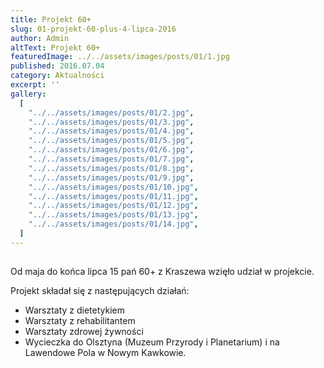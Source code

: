 ```yaml
---
title: Projekt 60+
slug: 01-projekt-60-plus-4-lipca-2016
author: Admin
altText: Projekt 60+
featuredImage: ../../assets/images/posts/01/1.jpg
published: 2016.07.04
category: Aktualności
excerpt: ''
gallery:
  [
    "../../assets/images/posts/01/2.jpg",
    "../../assets/images/posts/01/3.jpg",
    "../../assets/images/posts/01/4.jpg",
    "../../assets/images/posts/01/5.jpg",
    "../../assets/images/posts/01/6.jpg",
    "../../assets/images/posts/01/7.jpg",
    "../../assets/images/posts/01/8.jpg",
    "../../assets/images/posts/01/9.jpg",
    "../../assets/images/posts/01/10.jpg",
    "../../assets/images/posts/01/11.jpg",
    "../../assets/images/posts/01/12.jpg",
    "../../assets/images/posts/01/13.jpg",
    "../../assets/images/posts/01/14.jpg",
  ]
---
```


##

<p>Od maja do końca lipca 15 pań 60+ z Kraszewa wzięło udział w projekcie.</p>
<p>Projekt składał się z następujących działań:</p>
<ul>
  <li>Warsztaty z dietetykiem</li>
  <li>Warsztaty z rehabilitantem</li>
  <li>Warsztaty zdrowej żywności</li>
  <li>
    Wycieczka do Olsztyna (Muzeum Przyrody i Planetarium) i na Lawendowe Pola w
    Nowym Kawkowie.
  </li>
</ul>
